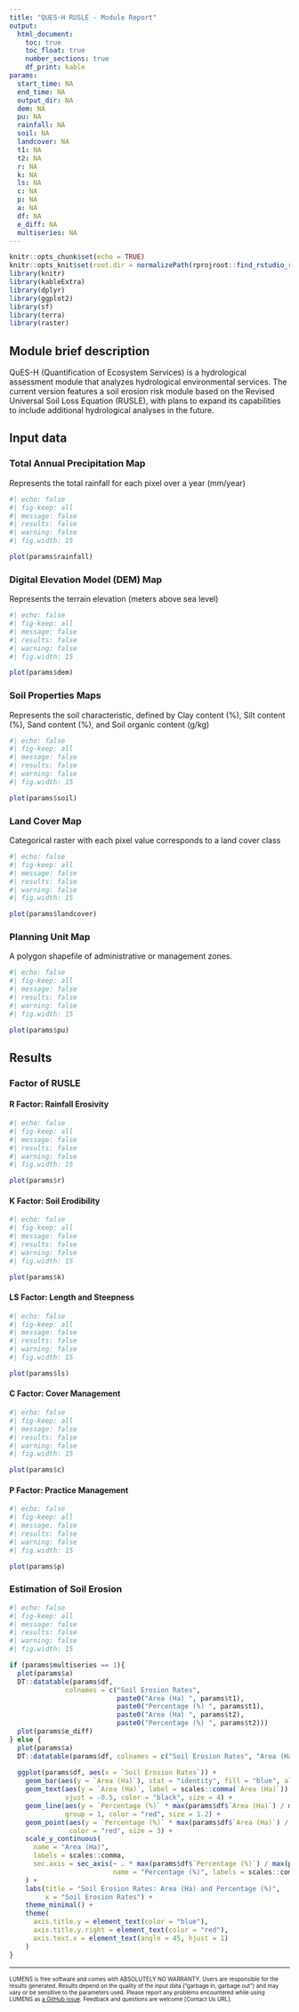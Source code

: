```yaml
---
title: "QUES-H RUSLE - Module Report"
output: 
  html_document:
    toc: true
    toc_float: true
    number_sections: true
    df_print: kable
params:
  start_time: NA
  end_time: NA
  output_dir: NA
  dem: NA
  pu: NA
  rainfall: NA
  soil: NA
  landcover: NA
  t1: NA
  t2: NA
  r: NA
  k: NA
  ls: NA
  c: NA
  p: NA
  a: NA
  df: NA
  e_diff: NA
  multiseries: NA
---
```


```r
knitr::opts_chunk$set(echo = TRUE)
knitr::opts_knit$set(root.dir = normalizePath(rprojroot::find_rstudio_root_file()))
library(knitr)
library(kableExtra)
library(dplyr)
library(ggplot2)
library(sf)
library(terra)
library(raster)
```

## Module brief description

QuES-H (Quantification of Ecosystem Services) is a hydrological assessment module that analyzes hydrological environmental services. The current version features a soil erosion risk module based on the Revised Universal Soil Loss Equation (RUSLE), with plans to expand its capabilities to include additional hydrological analyses in the future.

## Input data

### Total Annual Precipitation Map 

Represents the total rainfall for each pixel over a year (mm/year)

```r
#| echo: false
#| fig-keep: all
#| message: false
#| results: false
#| warning: false
#| fig.width: 15

plot(params$rainfall)
```

### Digital Elevation Model (DEM) Map 

Represents the terrain elevation (meters above sea level)

```r
#| echo: false
#| fig-keep: all
#| message: false
#| results: false
#| warning: false
#| fig.width: 15

plot(params$dem)
```

### Soil Properties Maps 

Represents the soil characteristic, defined by Clay content (%), Silt content (%), Sand content (%), and Soil organic content (g/kg)

```r
#| echo: false
#| fig-keep: all
#| message: false
#| results: false
#| warning: false
#| fig.width: 15

plot(params$soil)
```

### Land Cover Map 

Categorical raster with each pixel value corresponds to a land cover class

```r
#| echo: false
#| fig-keep: all
#| message: false
#| results: false
#| warning: false
#| fig.width: 15

plot(params$landcover)
```

### Planning Unit Map

A polygon shapefile of administrative or management zones.

```r
#| echo: false
#| fig-keep: all
#| message: false
#| results: false
#| warning: false
#| fig.width: 15

plot(params$pu)
```

## Results

### Factor of RUSLE

#### R Factor: Rainfall Erosivity

```r
#| echo: false
#| fig-keep: all
#| message: false
#| results: false
#| warning: false
#| fig.width: 15

plot(params$r)
```

#### K Factor: Soil Erodibility

```r
#| echo: false
#| fig-keep: all
#| message: false
#| results: false
#| warning: false
#| fig.width: 15

plot(params$k)
```

#### LS Factor: Length and Steepness

```r
#| echo: false
#| fig-keep: all
#| message: false
#| results: false
#| warning: false
#| fig.width: 15

plot(params$ls)
```

#### C Factor: Cover Management

```r
#| echo: false
#| fig-keep: all
#| message: false
#| results: false
#| warning: false
#| fig.width: 15

plot(params$c)
```

#### P Factor: Practice Management

```r
#| echo: false
#| fig-keep: all
#| message: false
#| results: false
#| warning: false
#| fig.width: 15

plot(params$p)
```

### Estimation of Soil Erosion

```r
#| echo: false
#| fig-keep: all
#| message: false
#| results: false
#| warning: false
#| fig.width: 15

if (params$multiseries == 1){
  plot(params$a)
  DT::datatable(params$df, 
              colnames = c("Soil Erosion Rates", 
                           paste0("Area (Ha) ", params$t1), 
                           paste0("Percentage (%) ", params$t1), 
                           paste0("Area (Ha) ", params$t2), 
                           paste0("Percentage (%) ", params$t2)))
  plot(params$e_diff)
} else {
  plot(params$a)
  DT::datatable(params$df, colnames = c("Soil Erosion Rates", "Area (Ha)", "Percentage (%)"))
  
  ggplot(params$df, aes(x = `Soil Erosion Rates`)) +
    geom_bar(aes(y = `Area (Ha)`), stat = "identity", fill = "blue", alpha = 0.6) +
    geom_text(aes(y = `Area (Ha)`, label = scales::comma(`Area (Ha)`)),
              vjust = -0.5, color = "black", size = 4) +
    geom_line(aes(y = `Percentage (%)` * max(params$df$`Area (Ha)`) / max(params$df$`Percentage (%)`)),
              group = 1, color = "red", size = 1.2) +
    geom_point(aes(y = `Percentage (%)` * max(params$df$`Area (Ha)`) / max(params$df$`Percentage (%)`)),
               color = "red", size = 3) +
    scale_y_continuous(
      name = "Area (Ha)",
      labels = scales::comma,
      sec.axis = sec_axis(~ . * max(params$df$`Percentage (%)`) / max(params$df$`Area (Ha)`),
                          name = "Percentage (%)", labels = scales::comma)
    ) +
    labs(title = "Soil Erosion Rates: Area (Ha) and Percentage (%)",
         x = "Soil Erosion Rates") +
    theme_minimal() +
    theme(
      axis.title.y = element_text(color = "blue"),
      axis.title.y.right = element_text(color = "red"),
      axis.text.x = element_text(angle = 45, hjust = 1)
    )
}
```

------------------------------------------------------------------------

<font size="1"> LUMENS is free software and comes with ABSOLUTELY NO WARRANTY. Users are responsible for the results generated. Results depend on the quality of the input data ("garbage in, garbage out") and may vary or be sensitive to the parameters used. Please report any problems encountered while using LUMENS as [a GitHub issue](https://github.com/icraf-indonesia/lumens-shiny/issues). Feedback and questions are welcome [Contact Us URL]. </font size>